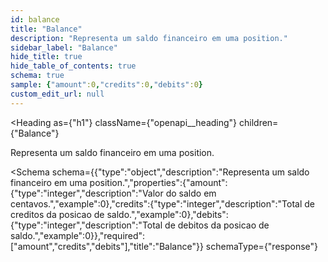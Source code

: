 ```yaml
---
id: balance
title: "Balance"
description: "Representa um saldo financeiro em uma position."
sidebar_label: "Balance"
hide_title: true
hide_table_of_contents: true
schema: true
sample: {"amount":0,"credits":0,"debits":0}
custom_edit_url: null
---
```


<!-- DO NOT EDIT THIS FILE DIRECTLY! -->
<!-- IT IS AUTOMATICALLY GENERATED FROM THE YAML FILES IN THE OAS FOLDER -->
<!-- These files are automatically generated by npm `run apidocs` scripts. -->
<!-- Any manual changes will be lost on the next automatic generation. -->
<!-- To modify the documentation or the OpenAPI specification, edit the appropriate source files in the `oas` folder. -->


<Heading
  as={"h1"}
  className={"openapi__heading"}
  children={"Balance"}
>
</Heading>



Representa um saldo financeiro em uma position.

<Schema
  schema={{"type":"object","description":"Representa um saldo financeiro em uma position.","properties":{"amount":{"type":"integer","description":"Valor do saldo em centavos.","example":0},"credits":{"type":"integer","description":"Total de creditos da posicao de saldo.","example":0},"debits":{"type":"integer","description":"Total de debitos da posicao de saldo.","example":0}},"required":["amount","credits","debits"],"title":"Balance"}}
  schemaType={"response"}
>
  
</Schema>
